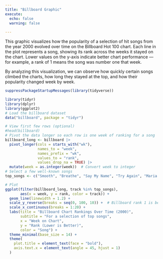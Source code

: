 ```yaml
---
title: "Billboard Graphic"
execute:
  echo: false
  warning: false
 
---
```


This graphic visualizes how the popularity of a selection of hit songs from the year 2000 evolved over time on the Billboard Hot 100 chart. Each line in the plot represents a song, showing its rank across the weeks it stayed on the chart. Lower values on the y-axis indicate better chart performance — for example, a rank of 1 means the song was number one that week. 

By analyzing this visualization, we can observe how quickly certain songs climbed the charts, how long they stayed at the top, and how their popularity changed week by week.

```r

suppressPackageStartupMessages(library(tidyverse))

```

```r
library(tidyr)
library(dplyr)
library(ggplot2)
# Load the billboard dataset
data("billboard", package = "tidyr")

# View first few rows (optional)
#head(billboard)
# Pivot the data longer so each row is one week of ranking for a song
billboard_long <- billboard |>
  pivot_longer(cols = starts_with("wk"),
               names_to = "week",
               names_prefix = "wk",
               values_to = "rank",
               values_drop_na = TRUE) |>
  mutate(week = as.integer(week))  # Convert week to integer
# Select a few well-known songs
top_songs <- c("Smooth", "Breathe", "Say My Name", "Try Again", "Maria Maria")

# Plot
ggplot(filter(billboard_long, track %in% top_songs), 
       aes(x = week, y = rank, color = track)) +
  geom_line(linewidth = 1.2) +
  scale_y_reverse(breaks = seq(0, 100, 10)) +  # Billboard rank 1 is best
  scale_x_continuous(breaks = 1:20) +
  labs(title = "Billboard Chart Rankings Over Time (2000)",
       subtitle = "For a selection of top songs",
       x = "Week on Chart",
       y = "Rank (Lower is Better)",
       color = "Song") +
  theme_minimal(base_size = 14) +
  theme(
    plot.title = element_text(face = "bold"),
    axis.text.x = element_text(angle = 45, hjust = 1)
  )

```
